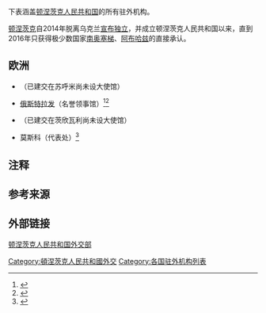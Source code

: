 {{更新|time=2022-03-20T09:58:21+00:00}}
下表涵盖[[顿涅茨克人民共和国|顿涅茨克人民共和国]]的所有驻外机构。

[[顿涅茨克|顿涅茨克]]自2014年脱离乌克兰[[顿巴斯战争|宣布独立]]，并成立顿涅茨克人民共和国以来，直到2016年只获得极少数国家[[南奥塞梯|南奥塞梯]]、[[阿布哈兹|阿布哈兹]]的直接承认。

== 欧洲 ==
{{Flag|Abkhazia}}
*（已建交在苏呼米尚未设大使馆）

{{CZE}}
*[[俄斯特拉发|俄斯特拉发]]（名誉领事馆）<ref>{{cite web |title=Donetsk Separatists Fly Flag At Czech Center That Prague Vows To Close |url=http://www.rferl.org/content/ukraine-donetsk-czech-consulate-ostrava-liskova/27962142.html |publisher=[[自由欧洲电台／自由电台|Radio Free Europe]] |accessdate=2016-09-02 |date=2016-09-22 |archive-date=2016-09-23 |archive-url=https://web.archive.org/web/20160923020539/http://www.rferl.org/content/ukraine-donetsk-czech-consulate-ostrava-liskova/27962142.html |dead-url=no }}</ref><ref>{{cite web |title=Donetsk separatists can't have representative office in Czech Republic, Prague says |url=http://uatoday.tv/politics/donetsk-separatists-can-t-have-representative-office-in-czechia-prague-says-736607.html |publisher=今日乌克兰 |accessdate=2016-08-30 |date=2016-09-22 |archive-date=2016-11-03 |archive-url=https://web.archive.org/web/20161103165705/http://uatoday.tv/politics/donetsk-separatists-can-t-have-representative-office-in-czechia-prague-says-736607.html |dead-url=no }}</ref>{{notetag|捷克政府表示不承认该机构的领事地位，扬言要将其关闭。}}

{{Flag|South Ossetia}}
*（已建交在茨欣瓦利尚未设大使馆）

{{RUS}}
*莫斯科（代表处）<ref>{{cite web |title=Office of Donetsk People's Republic opens in Moscow - Kyiv Post |url=http://www.kyivpost.com/article/content/ukraine-politics/office-of-donetsk-peoples-republic-opens-in-moscow-352590.html |publisher={{link-en|基辅邮报|Kyiv Post}} |accessdate=2014-06-19 |date=2016-09-22 |archive-date=2016-09-23 |archive-url=https://web.archive.org/web/20160923035920/http://www.kyivpost.com/article/content/ukraine-politics/office-of-donetsk-peoples-republic-opens-in-moscow-352590.html |dead-url=no }}</ref>

== 注释 ==
{{noteFoot}}

== 参考来源 ==
{{reflist}}

== 外部链接 ==
{{en}}[http://mid-dnr.su/en/ 顿涅茨克人民共和国外交部] {{Wayback|url=http://mid-dnr.su/en/ |date=20210525194001 }}

{{欧洲题目|驻外机构列表}}

[[Category:頓涅茨克人民共和國外交|Category:頓涅茨克人民共和國外交]]
[[Category:各国驻外机构列表|Category:各国驻外机构列表]]